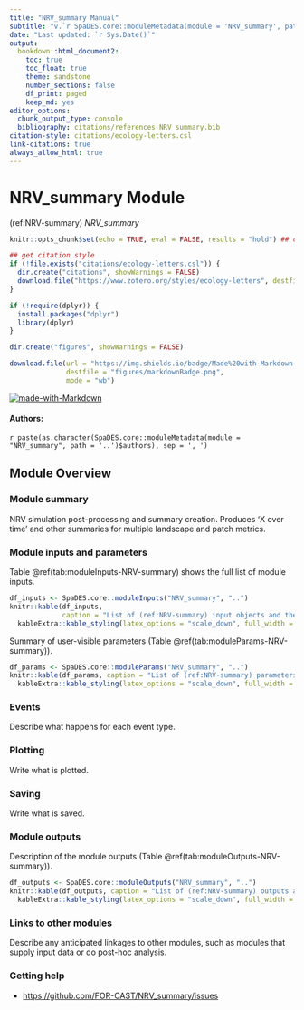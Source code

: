 ```yaml
---
title: "NRV_summary Manual"
subtitle: "v.`r SpaDES.core::moduleMetadata(module = 'NRV_summary', path = '..')$version`"
date: "Last updated: `r Sys.Date()`"
output:
  bookdown::html_document2:
    toc: true
    toc_float: true
    theme: sandstone
    number_sections: false
    df_print: paged
    keep_md: yes
editor_options:
  chunk_output_type: console
  bibliography: citations/references_NRV_summary.bib
citation-style: citations/ecology-letters.csl
link-citations: true
always_allow_html: true
---
```


# NRV_summary Module

<!-- the following are text references used in captions for LaTeX compatibility -->
(ref:NRV-summary) *NRV_summary*

```r
knitr::opts_chunk$set(echo = TRUE, eval = FALSE, results = "hold") ## change to eval = TRUE if all chunks are to be evaluated

## get citation style
if (!file.exists("citations/ecology-letters.csl")) {
  dir.create("citations", showWarnings = FALSE)
  download.file("https://www.zotero.org/styles/ecology-letters", destfile = "citations/ecology-letters.csl")
}

if (!require(dplyr)) {
  install.packages("dplyr")
  library(dplyr)
}

dir.create("figures", showWarnings = FALSE)

download.file(url = "https://img.shields.io/badge/Made%20with-Markdown-1f425f.png",
              destfile = "figures/markdownBadge.png",
              mode = "wb")
```

[![made-with-Markdown](figures/markdownBadge.png)](http://commonmark.org)

<!-- if knitting to pdf remember to add the pandoc_args: ["--extract-media", "."] option to yml in order to get the badge images -->

#### Authors:

`r paste(as.character(SpaDES.core::moduleMetadata(module = "NRV_summary", path = '..')$authors), sep = ', ')`
<!-- ideally separate authors with new lines, '\n' not working -->

## Module Overview

### Module summary

NRV simulation post-processing and summary creation.
Produces 'X over time' and other summaries for multiple landscape and patch metrics.

### Module inputs and parameters

Table \@ref(tab:moduleInputs-NRV-summary) shows the full list of module inputs.

```r
df_inputs <- SpaDES.core::moduleInputs("NRV_summary", "..")
knitr::kable(df_inputs,
             caption = "List of (ref:NRV-summary) input objects and their description.") %>%
  kableExtra::kable_styling(latex_options = "scale_down", full_width = TRUE)
```

Summary of user-visible parameters (Table \@ref(tab:moduleParams-NRV-summary)).


```r
df_params <- SpaDES.core::moduleParams("NRV_summary", "..")
knitr::kable(df_params, caption = "List of (ref:NRV-summary) parameters and their description.") %>%
  kableExtra::kable_styling(latex_options = "scale_down", full_width = TRUE)
```

### Events

Describe what happens for each event type.

### Plotting

Write what is plotted.

### Saving

Write what is saved.

### Module outputs

Description of the module outputs (Table \@ref(tab:moduleOutputs-NRV-summary)).

```r
df_outputs <- SpaDES.core::moduleOutputs("NRV_summary", "..")
knitr::kable(df_outputs, caption = "List of (ref:NRV-summary) outputs and their description.") %>%
  kableExtra::kable_styling(latex_options = "scale_down", full_width = TRUE)
```

### Links to other modules

Describe any anticipated linkages to other modules, such as modules that supply input data or do post-hoc analysis.

### Getting help

- <https://github.com/FOR-CAST/NRV_summary/issues>
